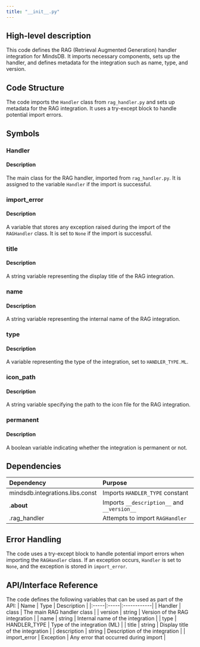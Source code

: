 ```yaml
---
title: "__init__.py"
---
```


## High-level description
This code defines the RAG (Retrieval Augmented Generation) handler integration for MindsDB. It imports necessary components, sets up the handler, and defines metadata for the integration such as name, type, and version.

## Code Structure
The code imports the `Handler` class from `rag_handler.py` and sets up metadata for the RAG integration. It uses a try-except block to handle potential import errors.

## Symbols

### Handler
#### Description
The main class for the RAG handler, imported from `rag_handler.py`. It is assigned to the variable `Handler` if the import is successful.

### import_error
#### Description
A variable that stores any exception raised during the import of the `RAGHandler` class. It is set to `None` if the import is successful.

### title
#### Description
A string variable representing the display title of the RAG integration.

### name
#### Description
A string variable representing the internal name of the RAG integration.

### type
#### Description
A variable representing the type of the integration, set to `HANDLER_TYPE.ML`.

### icon_path
#### Description
A string variable specifying the path to the icon file for the RAG integration.

### permanent
#### Description
A boolean variable indicating whether the integration is permanent or not.

## Dependencies
| Dependency | Purpose |
|:-----------|:--------|
| mindsdb.integrations.libs.const | Imports `HANDLER_TYPE` constant |
| .__about__ | Imports `__description__` and `__version__` |
| .rag_handler | Attempts to import `RAGHandler` |

## Error Handling
The code uses a try-except block to handle potential import errors when importing the `RAGHandler` class. If an exception occurs, `Handler` is set to `None`, and the exception is stored in `import_error`.

## API/Interface Reference
The code defines the following variables that can be used as part of the API:
| Name | Type | Description |
|:-----|:-----|:------------|
| Handler | class | The main RAG handler class |
| version | string | Version of the RAG integration |
| name | string | Internal name of the integration |
| type | HANDLER_TYPE | Type of the integration (ML) |
| title | string | Display title of the integration |
| description | string | Description of the integration |
| import_error | Exception | Any error that occurred during import |